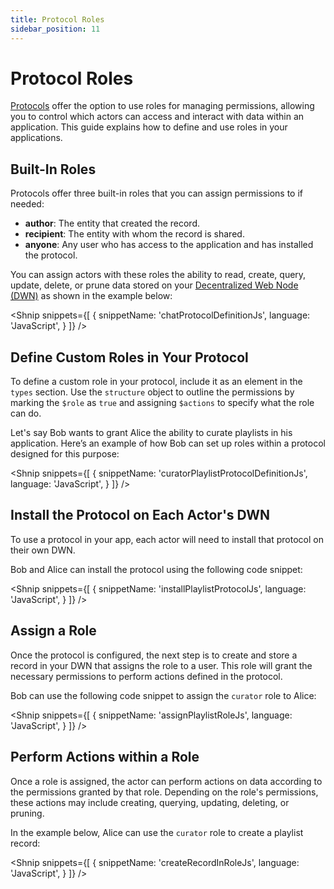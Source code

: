 ```yaml
---
title: Protocol Roles
sidebar_position: 11
---
```


<LanguageSwitcher languages="JavaScript" />

# Protocol Roles

[Protocols](/docs/web5/decentralized-web-nodes/what-are-protocols) offer the option to use roles for managing permissions, allowing you to control which actors can access and interact with data within an application. This guide explains how to define and use roles in your applications.

## Built-In Roles

Protocols offer three built-in roles that you can assign permissions to if needed:

* **author**: The entity that created the record.
* **recipient**: The entity with whom the record is shared.
* **anyone**: Any user who has access to the application and has installed the protocol.

You can assign actors with these roles the ability to read, create, query, update, delete, or prune data stored on your [Decentralized Web Node (DWN)](/docs/web5/decentralized-web-nodes/what-are-dwns) as shown in the example below:

<Shnip
  snippets={[
    {
      snippetName: 'chatProtocolDefinitionJs',
      language: 'JavaScript',
    }
  ]}
/>


## Define Custom Roles in Your Protocol

To define a custom role in your protocol, include it as an element in the `types` section. 
Use the `structure` object to outline the permissions by marking the `$role` as `true` and assigning `$actions` to specify what the role can do.

Let's say Bob wants to grant Alice the ability to curate playlists in his application. Here’s an example of how Bob can set up roles within a protocol designed for this purpose:

<Shnip
  snippets={[
    {
      snippetName: 'curatorPlaylistProtocolDefinitionJs',
      language: 'JavaScript',
    }
  ]}
/>

## Install the Protocol on Each Actor's DWN

To use a protocol in your app, each actor will need to install that protocol on their own DWN. 

Bob and Alice can install the protocol using the following code snippet:

<Shnip
  snippets={[
    {
      snippetName: 'installPlaylistProtocolJs',
      language: 'JavaScript',
    }
  ]}
/>

## Assign a Role

Once the protocol is configured, the next step is to create and store a record in your DWN that assigns the role to a user. This role will grant the necessary permissions to perform actions defined in the protocol.

Bob can use the following code snippet to assign the `curator` role to Alice:

<Shnip
  snippets={[
    {
      snippetName: 'assignPlaylistRoleJs',
      language: 'JavaScript',
    }
  ]}
/>


## Perform Actions within a Role

Once a role is assigned, the actor can perform actions on data according to the permissions granted by that role. Depending on the role's permissions, these actions may include creating, querying, updating, deleting, or pruning.

In the example below, Alice can use the `curator` role to create a playlist record:

<Shnip
  snippets={[
    {
      snippetName: 'createRecordInRoleJs',
      language: 'JavaScript',
    }
  ]}
/>
